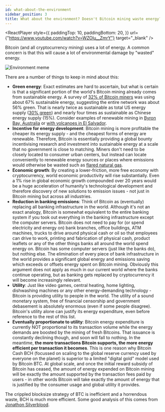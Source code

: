 ```yaml
---
id: what-about-the-environment
sidebar_position: 3
title: What about the environment? Doesn't Bitcoin mining waste energy?
---
```



<ReactPlayer
  style={{
    paddingTop: 10,
    paddingBottom: 20,
  }}
  url={"https://www.youtube.com/watch?v=WZOlu__ZmrY"}
  target="_blank"
/>

Bitcoin (and all cryptocurrency mining) uses a lot of energy. A common concern is that this will cause a lot of environmental damage by "wasted" energy.

<img src={environment} alt="Environment meme" />

There are a number of things to keep in mind about this:

- **Green energy**: Exact estimates are hard to ascertain, but what is certain is that a significant portion of the world's Bitcoin mining already comes from sustainable energy. A survey of [32% of Bitcoin miners](https://bitcoinminingcouncil.com/wp-content/uploads/2021/07/2021.07.01-Mining-Council-Press-Release-Q2.pdf) was using about 67% sustainable energy, suggesting the entire network was about 56% green. That is nearly twice as sustainable as total US energy supply ([30% green](https://www.forbes.com/sites/greatspeculations/2021/07/06/bitcoin-mining-uses-a-higher-mix-of-sustainable-energy-than-any-major-country-or-industry/?sh=4597b3df4cc9)) and nearly four times as sustainable as Chinese energy supply (15%). Consider examples of renewable mining in [Byron Bay, Australia](https://www.afr.com/technology/byron-bay-becomes-the-new-home-of-aussie-bitcoin-mining-20211024-p592oe) or [with volcanoes in El Salvador](https://www.cnbc.com/2021/10/01/el-salvador-just-started-mining-bitcoin-with-volcanoes-for-the-first-time-ever-and-theyve-already-made-269.html).
- **Incentive for energy development**: Bitcoin mining is more profitable the cheaper its energy supply - and the cheapest forms of energy are renewable. Therefore, Bitcoin is essentially providing a global bounty incentivising research and investment into sustainable energy at a scale that no government is close to matching. Miners don't need to be closely located to consumer urban centers, but instead can locate conveniently to renewable energy sources or places where emissions would otherwise be wasted such as [flared natural gas](https://markets.businessinsider.com/news/currencies/bitcoin-mining-flare-gas-btc-energy-crusoe-energy-coinbase-winklevoss-2021-6).
- **Economic growth**: By creating a lower-friction, more free economy with cryptocurrency, world economic productivity will rise substantially. Even a 1% rise in global economic growth compounded over 20 years would be a huge acceleration of humanity's technological development and therefore discovery of new solutions to emission issues - not just in Bitcoin mining but across all industries.
- **Reduction in banking emissions**: Think of Bitcoin as (eventually) replacing all banking infrastructure in the world. Although it's not an exact analogy, Bitcoin is somewhat equivalent to the entire banking system if you took out everything in the banking infrastructure except the computer servers. Bitcoin does not need to pay for (or spend electricity and energy on) bank branches, office buildings, ATM machines, trucks to drive around physical cash or oil so that employees can drive to work, printing and fabrication of physical cash, product leaflets or any of the other things banks all around the world spend energy on. Bitcoin has some computer servers (just like the banks do), but nothing else. The elimination of every piece of bank infrastructure in the world provides a significant global energy and emissions saving which exceeds or offsets energy spent on Bitcoin mining. Obviously this argument does not apply as much in our current world where the banks continue operating, but as banking gets replaced by cryptocurrency it will become increasingly relevant.
- **Utility**: Just like video games, central heating, home lighting, dishwashing machines or any other energy-demanding technology - Bitcoin is providing utility to people in the world. The utility of a sound monetary system, free of financial censorship and government debasement is absolutely enormous (even if some people disagree). Bitcoin's utility alone can justify its energy expenditure, even before reference to the rest of this list.
- **Eventually proportionate to utility**: Bitcoin energy expenditure is currently NOT proportional to its transaction volume while the energy demands are boosted by the mining of fresh Bitcoins. That issuance is constantly declining though, and soon will fall to nothing. In the meantime, **the more transactions Bitcoin supports, the more energy efficient per transaction it becomes**. This is one reason why Bitcoin Cash BCH (focussed on scaling to the global reserve currency used by everyone on the planet) is superior to a limited "digital gold" model used by Bitcoin BTC. At global scale, and once the initial reward subsidy of Bitcoin has ceased, the amount of energy expended on Bitcoin mining will be exactly the amount supported by the transaction fees paid by users - in other words Bitcoin will take exactly the amount of energy that is justified by the consumer usage and global utility it provides.

The crippled blocksize strategy of BTC is inefficient and a horrendous waste, BCH is much more efficient. Some good analysis of this comes from [Jonathon Silverblood](https://www.monsterbitar.se/~jonathan/energy/).

